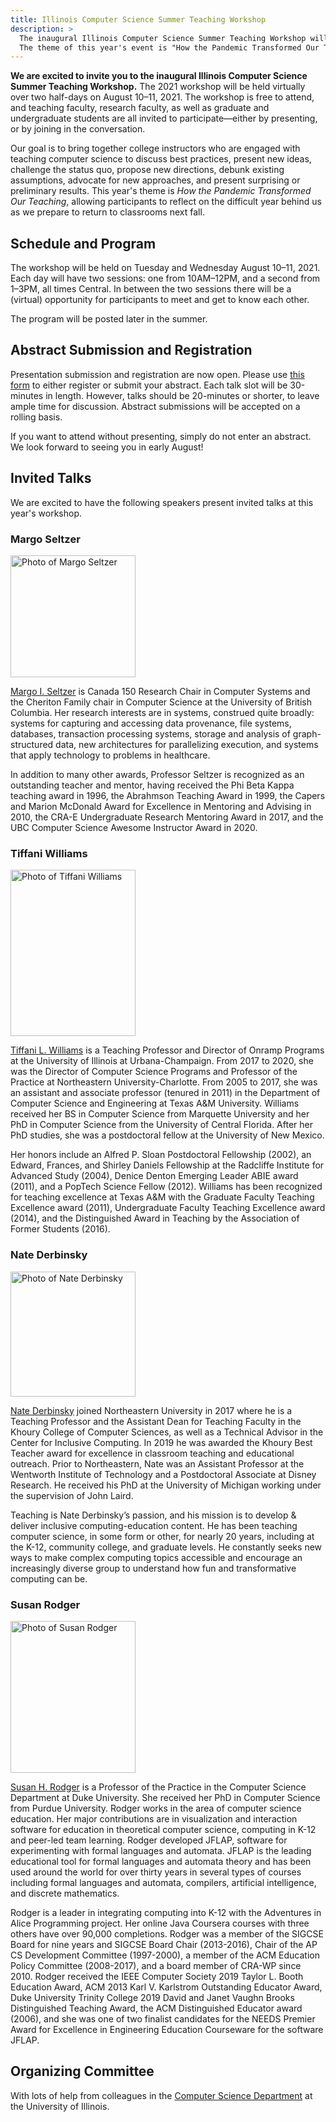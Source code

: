 ```yaml
---
title: Illinois Computer Science Summer Teaching Workshop
description: >
  The inaugural Illinois Computer Science Summer Teaching Workshop will be held virtually over two half days on 8/10 (Tuesday) and 8/11 (Wednesday) 2021.
  The theme of this year's event is "How the Pandemic Transformed Our Teaching".
---
```


**We are excited to invite you to the inaugural Illinois Computer Science Summer Teaching Workshop.**
The 2021 workshop will be held virtually over two half-days on August 10–11, 2021.
The workshop is free to attend, and teaching faculty, research faculty, as well as graduate and undergraduate students are all invited to participate—either by presenting, or by joining in the conversation.

Our goal is to bring together college instructors who are engaged with teaching computer science to discuss best practices, present new ideas, challenge the status quo, propose new directions, debunk existing assumptions, advocate for new approaches, and present surprising or preliminary results.
This year's theme is _How the Pandemic Transformed Our Teaching_, allowing participants to reflect on the difficult year behind us as we prepare to return to classrooms next fall.

## Schedule and Program

The workshop will be held on Tuesday and Wednesday August 10–11, 2021.
Each day will have two sessions: one from 10AM–12PM, and a second from 1–3PM, all times Central.
In between the two sessions there will be a (virtual) opportunity for participants to meet and get to know each other.

The program will be posted later in the summer.

## Abstract Submission and Registration

Presentation submission and registration are now open.
Please use <a href="https://forms.gle/f34hV4kE6Nnkw4Ca7" target="_blank" rel="noreferrer">this form</a> to either register or submit your abstract.
Each talk slot will be 30-minutes in length.
However, talks should be 20-minutes or shorter, to leave ample time for discussion.
Abstract submissions will be accepted on a rolling basis.

If you want to attend without presenting, simply do not enter an abstract.
We look forward to seeing you in early August!

## Invited Talks

We are excited to have the following speakers present invited talks at this year's workshop.

### Margo Seltzer

<div style={{ float: "right", marginLeft: 16 }}>
  <Image
    src="/2021/margo.jpg"
    width="200"
    height="195"
    alt="Photo of Margo Seltzer"
    style={{ borderRadius: 8 }}
  />
</div>

<a href="https://www.seltzer.com/margo/" target="_blank" rel="noreferrer">Margo I. Seltzer</a>
is Canada 150 Research Chair in Computer Systems and the Cheriton Family chair in Computer Science at the University of British
Columbia. Her research interests are in systems, construed quite broadly: systems for capturing and accessing data provenance,
file systems, databases, transaction processing systems, storage and analysis of graph-structured data, new architectures
for parallelizing execution, and systems that apply technology to problems in healthcare.

In addition to many other awards, Professor Seltzer is recognized as an outstanding teacher and mentor, having received the Phi Beta Kappa teaching award in 1996, the Abrahmson Teaching Award in 1999, the Capers and Marion McDonald Award for Excellence in Mentoring and Advising in 2010, the CRA-E Undergraduate Research Mentoring Award in 2017, and the UBC Computer Science Awesome Instructor Award in 2020.

### Tiffani Williams

<div style={{ float: "right", marginLeft: 16 }}>
  <Image
    src="/2021/tiffani.jpg"
    width="200"
    height="266"
    alt="Photo of Tiffani Williams"
    style={{ borderRadius: 8 }}
  />
</div>

<a href="https://tiffaniwilliams.com/" target="_blank" rel="noreferrer">Tiffani L. Williams</a>
is a Teaching Professor and Director of Onramp Programs at the University of Illinois at Urbana-Champaign. From 2017 to 2020,
she was the Director of Computer Science Programs and Professor of the Practice at Northeastern University-Charlotte. From
2005 to 2017, she was an assistant and associate professor (tenured in 2011) in the Department of Computer Science and Engineering
at Texas A&M University. Williams received her BS in Computer Science from Marquette University and her PhD in Computer Science
from the University of Central Florida. After her PhD studies, she was a postdoctoral fellow at the University of New Mexico.

Her honors include an Alfred P. Sloan Postdoctoral Fellowship (2002), an Edward, Frances, and Shirley Daniels Fellowship at the Radcliffe Institute for Advanced Study (2004), Denice Denton Emerging Leader ABIE award (2011), and a PopTech Science Fellow (2012).
Williams has been recognized for teaching excellence at Texas A&M with the Graduate Faculty Teaching Excellence award (2011), Undergraduate Faculty Teaching Excellence award (2014), and the Distinguished Award in Teaching by the Association of Former Students (2016).

### Nate Derbinsky

<div style={{ float: "right", marginLeft: 16 }}>
  <Image
    src="/2021/nate.jpg"
    width="200"
    height="200"
    alt="Photo of Nate Derbinsky"
    style={{ borderRadius: 8 }}
  />
</div>

<a href="https://derbinsky.info/" target="_blank" rel="noreferrer">Nate Derbinsky</a> joined Northeastern University in 2017 where he is a Teaching Professor and the Assistant Dean for Teaching Faculty in the Khoury College of Computer Sciences, as well as a Technical Advisor in the Center for Inclusive Computing. In 2019 he was awarded the Khoury Best Teacher award for excellence in classroom teaching and educational outreach. Prior to Northeastern, Nate was an Assistant Professor at the Wentworth Institute of Technology and a Postdoctoral Associate at Disney Research. He received his PhD at the University of Michigan working under the supervision of John Laird.

Teaching is Nate Derbinsky’s passion, and his mission is to develop & deliver inclusive computing-education content. He has been teaching computer science, in some form or other, for nearly 20 years, including at the K-12, community college, and graduate levels. He constantly seeks new ways to make complex computing topics accessible and encourage an increasingly diverse group to understand how fun and transformative computing can be.

### Susan Rodger

<div style={{ float: "right", marginLeft: 16 }}>
  <Image
    src="/2021/susan.jpg"
    width="200"
    height="243"
    alt="Photo of Susan Rodger"
    style={{ borderRadius: 8 }}
  />
</div>

<a href="https://users.cs.duke.edu/~rodger/" target="_blank" rel="noreferrer">Susan H. Rodger</a> is a Professor of the Practice in the Computer Science Department at Duke University.
She received her PhD in Computer Science from Purdue University.
Rodger works in the area of computer science education.
Her major contributions are in visualization and interaction software for education in theoretical computer science, computing in K-12 and peer-led team learning.
Rodger developed JFLAP, software for experimenting with formal languages and automata.
JFLAP is the leading educational tool for formal languages and automata theory and has been used around the world for over thirty years in several types of courses including formal languages and automata, compilers, artificial intelligence, and discrete mathematics.

Rodger is a leader in integrating computing into K-12 with the Adventures in Alice Programming project.
Her online Java Coursera courses with three others have over 90,000 completions.
Rodger was a member of the SIGCSE Board for nine years and SIGCSE Board Chair (2013-2016), Chair of the AP CS Development Committee (1997-2000), a member of the ACM Education Policy Committee (2008-2017), and a board member of CRA-WP since 2010.
Rodger received the IEEE Computer Society 2019 Taylor L. Booth Education Award, ACM 2013 Karl V. Karlstrom Outstanding Educator Award, Duke University Trinity College 2019 David and Janet Vaughn Brooks Distinguished Teaching Award, the ACM Distinguished Educator award (2006), and she was one of two finalist candidates for the NEEDS Premier Award for Excellence in Engineering Education Courseware for the software JFLAP.

## Organizing Committee

<OrganizingCommittee />

With lots of help from colleagues in the <a href="https://cs.illinois.edu/" target="_blank" rel="noreferrer">Computer Science Department</a> at the University of Illinois.
